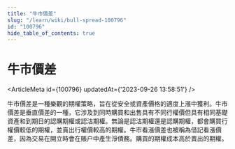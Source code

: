```yaml
---
title: "牛市價差"
slug: "/learn/wiki/bull-spread-100796"
id: "100796"
hide_table_of_contents: true
---
```



# 牛市價差

<ArticleMeta id={100796} updatedAt={'2023-09-26 13:58:51'} />
<div className='border-solid border-b border-t-0 my-4 border-[var(--ifm-color-gray-300)]' />

牛市價差是一種樂觀的期權策略，旨在從安全或資產價格的適度上漲中獲利。牛市價差是垂直價差的一種，它涉及到同時購買和出售具有不同行權價但具有相同基礎資產和到期日的認購期權或認沽期權。無論是認沽期權還是認購期權，都會購買行權價較低的期權，並賣出行權價較高的期權。牛市看漲價差也被稱為借記看漲價差，因為交易在開立時會在賬户中產生淨債務。購買的期權成本高於賣出的期權。
